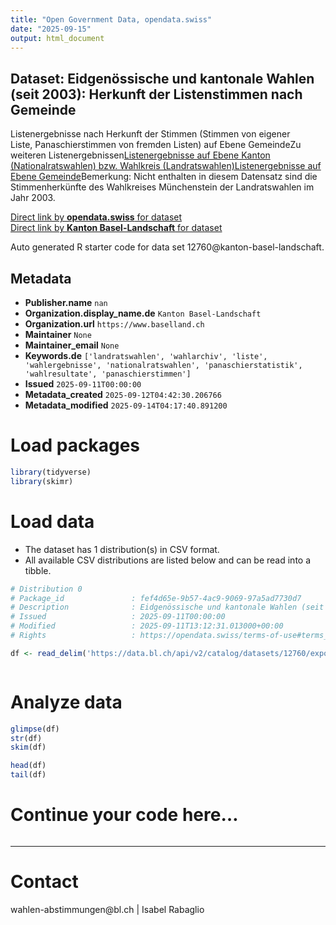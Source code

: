 ```yaml
---
title: "Open Government Data, opendata.swiss"
date: "2025-09-15"
output: html_document
---
```


## Dataset: Eidgenössische und kantonale Wahlen (seit 2003): Herkunft der Listenstimmen nach Gemeinde

Listenergebnisse nach Herkunft der Stimmen (Stimmen von eigener Liste, Panaschierstimmen von fremden Listen) auf Ebene GemeindeZu weiteren Listenergebnissen[Listenergebnisse auf Ebene Kanton (Nationalratswahlen) bzw. Wahlkreis (Landratswahlen)](https://data.bl.ch/explore/dataset/12740)[Listenergebnisse auf Ebene Gemeinde](https://data.bl.ch/explore/dataset/12750)Bemerkung: Nicht enthalten in diesem Datensatz sind die Stimmenherkünfte des Wahlkreises Münchenstein der Landratswahlen im Jahr 2003.

[Direct link by **opendata.swiss** for dataset](https://opendata.swiss/de/dataset/eidgenossische-und-kantonale-wahlen-seit-2003-herkunft-der-listenstimmen-nach-gemeinde)<br>
[Direct link by **Kanton Basel-Landschaft** for dataset](https://data.bl.ch/explore/dataset/12760/)

Auto generated R starter code for data set 12760@kanton-basel-landschaft.

## Metadata

- **Publisher.name** `nan`
- **Organization.display_name.de** `Kanton Basel-Landschaft`
- **Organization.url** `https://www.baselland.ch`
- **Maintainer** `None`
- **Maintainer_email** `None`
- **Keywords.de** `['landratswahlen', 'wahlarchiv', 'liste', 'wahlergebnisse', 'nationalratswahlen', 'panaschierstatistik', 'wahlresultate', 'panaschierstimmen']`
- **Issued** `2025-09-11T00:00:00`
- **Metadata_created** `2025-09-12T04:42:30.206766`
- **Metadata_modified** `2025-09-14T04:17:40.891200`


# Load packages

```r

library(tidyverse)
library(skimr)

```

# Load data

-   The dataset has 1 distribution(s) in CSV format.
-   All available CSV distributions are listed below and can be read into a tibble.

```r

# Distribution 0
# Package_id               : fef4d65e-9b57-4ac9-9069-97a5ad7730d7
# Description              : Eidgenössische und kantonale Wahlen (seit 2003): Herkunft der Listenstimmen nach Gemeinde (csv)
# Issued                   : 2025-09-11T00:00:00
# Modified                 : 2025-09-11T13:12:31.013000+00:00
# Rights                   : https://opendata.swiss/terms-of-use#terms_by

df <- read_delim('https://data.bl.ch/api/v2/catalog/datasets/12760/exports/csv?use_labels=true')



```

# Analyze data

```r

glimpse(df)
str(df)
skim(df)

head(df)
tail(df)

```

# Continue your code here...

```r

```

------------------------------------------------------------------------

# Contact

wahlen-abstimmungen@bl.ch | Isabel Rabaglio
